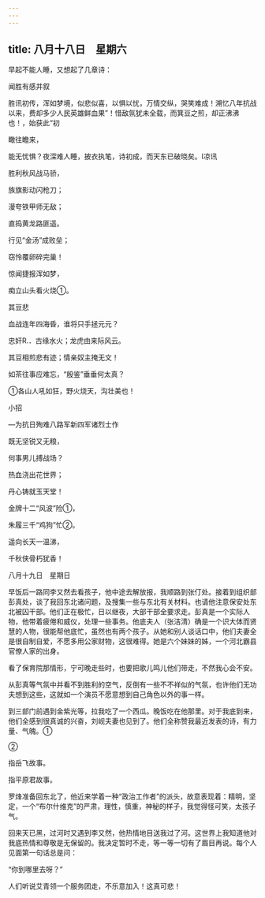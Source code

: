 ```yaml
---
---
---
```

title: 八月十八日　星期六
---




早起不能人睡，又想起了几章诗：

闻胜有感并叙

胜讯初传，浑如梦境，似悲似喜，以惧以忧，万情交纵，哭笑难成！溯忆八年抗战以来，费却多少人民英雄鲜血果”！惜敌氛犹未全载，而箕豆之煎，却正沸沸也！，始获此“初

瞰往瞻来，

能无忧惧？夜深难人睡，披衣执笔，诗初成，而天东已破晓矣。I凉讯

胜利秋风战马骄，

族旗影动闪枪刀；

漫夸铁甲师无敌；

直捣黄龙路匪遥。

行见“金汤”成败垒；

窃怜覆卵碎完巢！

惊闻捷报浑如梦，

痴立山头看火烧①。

其豆悲

血战连年四海昏，谁将只手拯元元？

忠奸R.．古缘水火；龙虎由来际风云。

其豆相煎悲有迹；情亲奴主掩无文！

如茶往事应难忘，“殷鉴”垂垂何太真？

①各山人吼如狂，野火烧天，沟壮美也！

小招

―为抗日殉难八路军新四军诸烈士作

既无坚锐又无粮，

何事男儿搏战场？

热血浇出花世界；

丹心铸就玉天堂！

金牌十二“风波”险①，

朱履三千“鸡狗”忙②。

遥向长天一温涕，

千秋侠骨朽犹香！





八月十九日　星期日


早饭后一路同李又然去看孩子，他中途去解放报，我顺路到张仃处。接着到组织部彭真处，谈了我回东北诸问题，及搜集一些与东北有关材料。也请他注意保安处东北被囚干部。他们正在极忙，日以继夜，大部干部全要求走。彭真是一个实际人物，他带着疲倦和威仪，处理一些事务。他底夫人（张洁清）确是一个识大体而贤慧的人物，很能帮他底忙，虽然也有两个孩子。从她和别人谈话口中，他们夫妻全是很自制自爱，不愿多用公家财物，这很难得。她是六个妹妹的姊，一个河北霸县官僚人家的出身。

看了保育院那情形，宁可晚走些时，也要把歌儿鸣儿他们带走，不然我心会不安。

从彭真等气氛中并看不到胜利的空气，反倒有一些不不祥似的气氛，也许他们无功夫想到这些，这就如一个演员不愿意想到自己角色以外的事一样。

到三部门前遇到金紫光等，拉我吃了一个西瓜。晚饭吃在他那里。对于我底到来，他们全感到很真诚的兴奋，刘岘夫妻也见到了。他们全称赞我最近发表的诗，有力量、气魄。①

②

指岳飞故事。

指平原君故事。

罗烽准备回东北了，他近来学着一种“政治工作者”的派头，故意表现着：精明，坚定，一个“布尔什维克”的严肃，理性，慎重，神秘的样子，我觉得怪可笑，太孩子气。

回来天已黑，过河时又遇到李又然，他热情地目送我过了河。这世界上我知道他对我底热情和尊敬是无保留的。我决定暂时不走，等一等一切有了眉目再说。每个人见面第一句话总是问：

“你到哪里去呀？”

人们听说艾青领一个服务团走，不乐意加入！这真可悲！